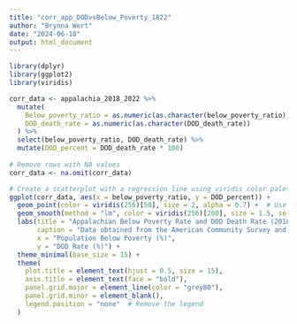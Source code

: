 ```yaml
---
title: "corr_app_DODvsBelow_Poverty_1822"
author: "Brynna Wert"
date: "2024-06-18"
output: html_document
---
```


```r
library(dplyr)
library(ggplot2)
library(viridis)
```

```r
corr_data <- appalachia_2018_2022 %>%
  mutate(
    Below_poverty_ratio = as.numeric(as.character(below_poverty_ratio)),
    DOD_death_rate = as.numeric(as.character(DOD_death_rate))
  ) %>%
  select(below_poverty_ratio, DOD_death_rate) %>%
  mutate(DOD_percent = DOD_death_rate * 100)
 
# Remove rows with NA values
corr_data <- na.omit(corr_data)
```

```R
# Create a scatterplot with a regression line using viridis color palette
ggplot(corr_data, aes(x = below_poverty_ratio, y = DOD_percent)) +
  geom_point(color = viridis(256)[50], size = 2, alpha = 0.7) +  # Use a consistent viridis color for points with transparency
  geom_smooth(method = "lm", color = viridis(256)[200], size = 1.5, se = FALSE) +  # Add a prominent regression line
  labs(title = "Appalachian Below Poverty Rate and DOD Death Rate (2018-2022)",
       caption = "Data obtained from the American Community Survey and National Center for Health Statistics (CDC)",
       x = "Population Below Poverty (%)",
       y = "DOD Rate (%)") +
  theme_minimal(base_size = 15) +
  theme(
    plot.title = element_text(hjust = 0.5, size = 15),
    axis.title = element_text(face = "bold"),
    panel.grid.major = element_line(color = "grey80"),
    panel.grid.minor = element_blank(),
    legend.position = "none"  # Remove the legend
  )
```
